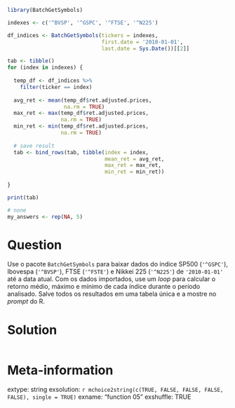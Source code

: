 ```r
library(BatchGetSymbols)

indexes <- c('^BVSP', '^GSPC', '^FTSE', '^N225')

df_indices <- BatchGetSymbols(tickers = indexes, 
                              first.date = '2010-01-01',
                              last.date = Sys.Date())[[2]]

tab <- tibble()
for (index in indexes) {
  
  temp_df <- df_indices %>%
    filter(ticker == index)
  
  avg_ret <- mean(temp_df$ret.adjusted.prices, 
                  na.rm = TRUE)
  max_ret <- max(temp_df$ret.adjusted.prices, 
                 na.rm = TRUE)
  min_ret <- min(temp_df$ret.adjusted.prices, 
                 na.rm = TRUE)
  
  # save result
  tab <- bind_rows(tab, tibble(index = index,
                               mean_ret = avg_ret, 
                               max_ret = max_ret, 
                               min_ret = min_ret))
  
}

print(tab)
```

```r
# none
my_answers <- rep(NA, 5)

```

Question
========

Use o pacote `BatchGetSymbols` para baixar dados do índice SP500 (`'^GSPC'`), Ibovespa (`'^BVSP'`), FTSE (`'^FSTE'`) e Nikkei 225 (`'^N225'`) de `'2010-01-01'` até a data atual. Com os dados importados, use um _loop_ para calcular o retorno médio, máximo e mínimo de cada índice durante o período analisado. Salve todos os resultados em uma tabela única e a mostre no _prompt_ do R.


Solution
================

```r
```


Meta-information
================
extype: string
exsolution: `r mchoice2string(c(TRUE, FALSE, FALSE, FALSE, FALSE), single = TRUE)`
exname: "function 05"
exshuffle: TRUE

